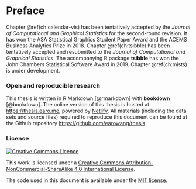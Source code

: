 # Preface {-}

Chapter \@ref(ch:calendar-vis) has been tentatively accepted by the *Journal of Computational and Graphical Statistics* for the second-round revision. It has won the ASA Statistical Graphics Student Paper Award and the ACEMS Business Analytics Prize in 2018. Chapter \@ref(ch:tsibble) has been tentatively accepted and resubmitted to the *Journal of Computational and Graphical Statistics*. The accompanying R package **tsibble** has won the John Chambers Statistical Software Award in 2019. Chapter \@ref(ch:mists) is under development.

### Open and reproducible research {-}

This thesis is written in R Markdown [@rmarkdown] with **bookdown** [@bookdown]. The online version of this thesis is hosted at <https://thesis.earo.me>, powered by [Netlify](http://netlify.com). All materials (including the data sets and source files) required to reproduce this document can be found at the Github repository <https://github.com/earowang/thesis>.

### License {-}

<a rel="license" href="http://creativecommons.org/licenses/by-nc-sa/4.0/"><img alt="Creative Commons Licence" style="border-width:0" src="https://i.creativecommons.org/l/by-nc-sa/4.0/88x31.png" /></a>

This work is licensed under a [Creative Commons Attribution-NonCommercial-ShareAlike 4.0 International License](http://creativecommons.org/licenses/by-nc-sa/4.0/).

The code used in this document is available under the [MIT license](https://opensource.org/licenses/MIT).

\clearpage\pagenumbering{arabic}\setcounter{page}{0}

